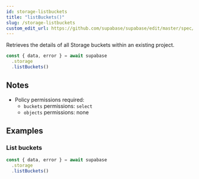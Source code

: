 ```yaml
---
id: storage-listbuckets
title: "listBuckets()"
slug: /storage-listbuckets
custom_edit_url: https://github.com/supabase/supabase/edit/master/spec/supabase_js_v1.yml
---
```


Retrieves the details of all Storage buckets within an existing project.

```js
const { data, error } = await supabase
  .storage
  .listBuckets()
```






## Notes

- Policy permissions required:
  - `buckets` permissions: `select`
  - `objects` permissions: none










## Examples

### List buckets



```js
const { data, error } = await supabase
  .storage
  .listBuckets()
```